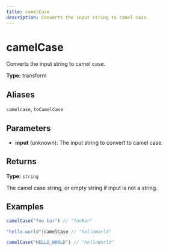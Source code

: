 ```yaml
---
title: camelCase
description: Converts the input string to camel case.
---
```


# camelCase

Converts the input string to camel case.

**Type:** transform

## Aliases

`camelcase`, `toCamelCase`

## Parameters

- **input** (unknown): The input string to convert to camel case.

## Returns

**Type:** `string`

The camel case string, or empty string if input is not a string.

## Examples

```javascript
camelCase("foo bar") // "fooBar"
```

```javascript
"hello-world"|camelCase // "helloWorld"
```

```javascript
camelCase("HELLO_WORLD") // "helloWorld"
```
